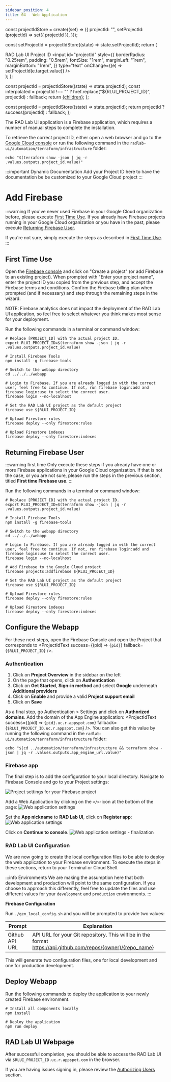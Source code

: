 ```yaml
---
sidebar_position: 4
title: 04 - Web Application
---
```


const projectIdStore = create((set) => ({
  projectId: "",
  setProjectId: (projectId) => set({ projectId }),
}));

  const setProjectId = projectIdStore((state) => state.setProjectId);
  return (
    <div>
      <label htmlFor="projectId" name="projectId">
        RAD Lab UI Project ID
      </label>
      <input
        id="projectId"
        style={{
          borderRadius: "0.25rem",
          padding: "0.5rem",
          fontSize: "1rem",
          marginLeft: "1rem",
          marginBottom: "1rem",
        }}
        type="text"
        onChange={(e) => setProjectId(e.target.value)}
      />
    </div>
  );
};

  const projectId = projectIdStore((state) => state.projectId);
  const interpolated =
    projectId !== "" ? href.replace("${RLUI_PROJECT_ID}", projectId) : fallback;
  return <a href={interpolated}>{children}</a>;
};

  const projectId = projectIdStore((state) => state.projectId);
  return projectId ? success(projectId) : fallback;
};

The RAD Lab UI application is a Firebase application, which requires a number of manual steps to complete the installation.

To retrieve the correct project ID, either open a web browser and go to the [Google Cloud console](https://console.cloud.google.com) or run the following command in the `radlab-ui/automation/terraform/infrastructure` folder:

```shell
echo "$(terraform show -json | jq -r .values.outputs.project_id.value)"
```

:::important Dynamic Documentation
Add your Project ID here to have the documentation be be customized to your Google Cloud project
:::

<ProjectIdInput />

# Add Firebase

:::warning
If you've never used Firebase in your Google Cloud organization before, please execute [First Time Use](#first-time-use).  If you already have Firebase projects running in your Google Cloud organization or you have in the past, please execute [Returning Firebase User](#returning-firebase-user).

If you're not sure, simply execute the steps as described in [First Time Use](#first-time-use).
:::

## First Time Use

Open the [Firebase console](https://console.firebase.google.com) and click on "Create a project" (or add Firebase to an existing project). When prompted with "Enter your project name", enter the project ID you copied from the previous step, and accept the Firebase terms and conditions. Confirm the Firebase billing plan when prompted (and if necessary) and step through the remaining steps in the wizard.

NOTE: Firebase analytics does not impact the deployment of the RAD Lab UI application, so feel free to select whatever you think makes most sense for your deployment.

Run the following commands in a terminal or command window:

```shell
# Replace [PROJECT_ID] with the actual project ID.
export RLUI_PROJECT_ID=$(terraform show -json | jq -r .values.outputs.project_id.value)

# Install Firebase Tools
npm install -g firebase-tools

# Switch to the webapp directory
cd ../../../webapp

# Login to Firebase. If you are already logged in with the correct user, feel free to continue. If not, run firebase login:add and firebase login:use to select the correct user.
firebase login --no-localhost

# Set the RAD Lab UI project as the default project
firebase use ${RLUI_PROJECT_ID}

# Upload Firestore rules
firebase deploy --only firestore:rules

# Upload Firestore indexes
firebase deploy --only firestore:indexes
```

## Returning Firebase User

:::warning first time
Only execute these steps if you already have one or more Firebase applications in your Google Cloud organization.  If that is not the case, or you are not sure, please run the steps in the previous section, titled **First time Firebase use**.
:::

Run the following commands in a terminal or command window:

```shell
# Replace [PROJECT_ID] with the actual project ID.
export RLUI_PROJECT_ID=$(terraform show -json | jq -r .values.outputs.project_id.value)

# Install Firebase Tools
npm install -g firebase-tools

# Switch to the webapp directory
cd ../../../webapp

# Login to Firebase. If you are already logged in with the correct user, feel free to continue. If not, run firebase login:add and firebase login:use to select the correct user.
firebase login --no-localhost

# Add Firebase to the Google Cloud project
firebase projects:addfirebase ${RLUI_PROJECT_ID}

# Set the RAD Lab UI project as the default project
firebase use ${RLUI_PROJECT_ID}

# Upload Firestore rules
firebase deploy --only firestore:rules

# Upload Firestore indexes
firebase deploy --only firestore:indexes
```

## Configure the Webapp

For these next steps, open the <ProjectIdLink href="https://console.firebase.google.com/project/${RLUI_PROJECT_ID}/settings/general" fallback="https://console.firebase.google.com">Firebase Console</ProjectIdLink> and open the Project that corresponds to <ProjectIdText success={(pid) => <code>{pid}</code>} fallback={<code>$RLUI_PROJECT_ID</code>} />.

### Authentication

1. Click on **Project Overview** in the sidebar on the left
1. On the page that opens, click on **Authentication**
1. Click on **Get Started**, **Sign-in method** and select **Google** underneath **Additional providers**
1. Click on **Enable** and provide a valid **Project support email**
1. Click on **Save**

As a final step, go Authentication > Settings and click on **Authorized domains**. Add the domain of the App Engine application: <ProjectIdText success={(pid) => <code>{pid}.uc.r.appspot.com</code>} fallback={<code>$RLUI_PROJECT_ID.uc.r.appspot.com</code>} />. You can also get this value by running the following command in the `radlab-ui/automation/terraform/infrastructure` folder:

```shell
echo "$(cd ../automation/terraform/infrastructure && terraform show -json | jq -r .values.outputs.app_engine_url.value)"
```

### Firebase app

The final step is to add the configuration to your local directory. Navigate to <ProjectIdLink href="https://console.firebase.google.com/project/${RLUI_PROJECT_ID}/settings/general" fallback="https://console.firebase.google.com">Firebase Console</ProjectIdLink> and go to your Project settings:

![Project settings for your Firebase project](../../../../radlab-ui/images/settings.png)

Add a Web Application by clicking on the `</>`-icon at the bottom of the page:
![Web application settings](../../../../radlab-ui/images/web_settings.png)

Set the **App nickname** to **RAD Lab UI**, click on **Register app**:
![Web application settings](../../../../radlab-ui/images/add_firebase_one.png)

Click on **Continue to console**.
![Web application settings - finalization](../../../../radlab-ui/images/add_firebase_two.png)

### RAD Lab UI Configuration

We are now going to create the local configuration files to be able to deploy the web application to your Firebase environment.  To execute the steps in these sections, return to your Terminal or Cloud Shell.

:::info Environments
We are making the assumption here that both development and production will point to the same configuration. If you choose to approach this differently, feel free to update the files and use different values for your `development` and `production` environments.
:::

**Firebase Configuration**

Run `./gen_local_config.sh` and you will be prompted to provide two values:

| **Prompt**     | **Explanation**                                                                                              |
| -------------- | ------------------------------------------------------------------------------------------------------------ |
| Github API URL | API URL for your Git repository. This will be in the format https://api.github.com/repos/{owner}/{repo_name} |

This will generate two configuration files, one for local development and one for production development.

## Deploy Webapp

Run the following commands to deploy the application to your newly created Firebase environment.

```shell
# Install all components locally
npm install

# Deploy the application
npm run deploy
```

## RAD Lab UI Webpage

After successful completion, you should be able to access the RAD Lab UI via `$RLUI_PROJECT_ID.uc.r.appspot.com` in the browser.

If you are having issues signing in, please review the [Authorizing Users](../setup-gcp#authorizing-users) section.
